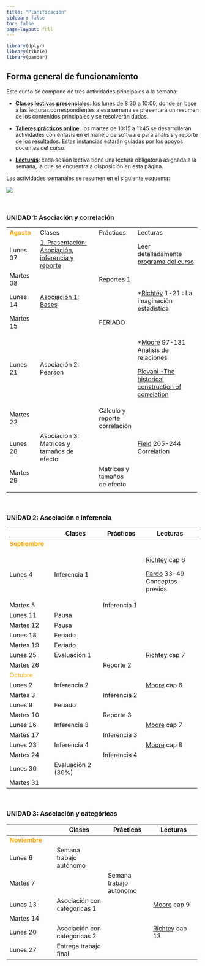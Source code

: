 ```yaml
---
title: "Planificación"
sidebar: false
toc: false
page-layout: full
---
```


```r
library(dplyr)
library(tibble)
library(pander)
```

## Forma general de funcionamiento

Este curso se compone de tres actividades principales a la semana:

-   <i class="fas fa-chalkboard-teacher"></i> [**Clases lectivas presenciales**](): los lunes de 8:30 a 10:00, donde en base a las lecturas correspondientes a esa semana se presentará un resumen de los contenidos principales y se resolverán dudas.

-   <i class="fas fa-user-edit"></i> [**Talleres prácticos online**](): los martes de 10:15 a 11:45 se desarrollarán actividades con énfasis en el manejo de software para análisis y reporte de los resultados. Estas instancias estarán guiadas por los apoyos docentes del curso.

-   <i class="fas fa-book-reader"></i> [**Lecturas**](): cada sesión lectiva tiene una lectura obligatoria asignada a la semana, la que se encuentra a disposición en esta página.

Las actividades semanales se resumen en el siguiente esquema:

![](files/img/flujo-semanal.png)

<br>

### UNIDAD 1: Asociación y correlación

+------------------------------------------+-------------------------------------------------------------------------------+--------------------------------------------+--------------------------------------------------------------------------------------+
| <font color="orange"> **Agosto** </font> | <i class="fas fa-chalkboard-teacher"></i> Clases                              | <i class="fas fa-user-edit"></i> Prácticos | <i class="fas fa-book-reader"></i> Lecturas                                          |
+------------------------------------------+-------------------------------------------------------------------------------+--------------------------------------------+--------------------------------------------------------------------------------------+
| Lunes 07                                 | [1. Presentación: Asociación, inferencia y reporte](/content/01-content.html) |                                            | Leer detalladamente [programa del curso](/syllabus.html)                             |
+------------------------------------------+-------------------------------------------------------------------------------+--------------------------------------------+--------------------------------------------------------------------------------------+
| Martes 08                                |                                                                               | Reportes 1                                 |                                                                                      |
+------------------------------------------+-------------------------------------------------------------------------------+--------------------------------------------+--------------------------------------------------------------------------------------+
| Lunes 14                                 | [Asociación 1: Bases](/content/02-content.html)                               |                                            | \*[Richtey](/files/textos/Ritchey.pdf) 1-21 : La imaginación estadística             |
+------------------------------------------+-------------------------------------------------------------------------------+--------------------------------------------+--------------------------------------------------------------------------------------+
| Martes 15                                |                                                                               | FERIADO                                    |                                                                                      |
+------------------------------------------+-------------------------------------------------------------------------------+--------------------------------------------+--------------------------------------------------------------------------------------+
| Lunes 21                                 | Asociación 2: Pearson                                                         |                                            | \*[Moore](/files/textos/Moore.pdf) 97-131 Análisis de relaciones                     |
|                                          |                                                                               |                                            |                                                                                      |
|                                          |                                                                               |                                            | [Piovani -The historical construction of correlation](/files/textos/Piovani2008.pdf) |
+------------------------------------------+-------------------------------------------------------------------------------+--------------------------------------------+--------------------------------------------------------------------------------------+
| Martes 22                                |                                                                               | Cálculo y reporte correlación              |                                                                                      |
+------------------------------------------+-------------------------------------------------------------------------------+--------------------------------------------+--------------------------------------------------------------------------------------+
| Lunes 28                                 | Asociación 3: Matrices y tamaños de efecto                                    |                                            | [Field](/files/textos/Field-correlation.pdf) 205-244 Correlation                     |
+------------------------------------------+-------------------------------------------------------------------------------+--------------------------------------------+--------------------------------------------------------------------------------------+
| Martes 29                                |                                                                               | Matrices y tamaños de efecto               |                                                                                      |
+------------------------------------------+-------------------------------------------------------------------------------+--------------------------------------------+--------------------------------------------------------------------------------------+
|                                          |                                                                               |                                            |                                                                                      |
+------------------------------------------+-------------------------------------------------------------------------------+--------------------------------------------+--------------------------------------------------------------------------------------+

<br>

### UNIDAD 2: Asociación e inferencia

+----------------------------------------------+--------------------------------------------------+--------------------------------------------+----------------------------------------------------------+
|                                              | <i class="fas fa-chalkboard-teacher"></i> Clases | <i class="fas fa-user-edit"></i> Prácticos | <i class="fas fa-book-reader"></i> Lecturas              |
+==============================================+==================================================+============================================+==========================================================+
| <font color="orange"> **Septiembre** </font> |                                                  |                                            |                                                          |
+----------------------------------------------+--------------------------------------------------+--------------------------------------------+----------------------------------------------------------+
| Lunes 4                                      | Inferencia 1                                     |                                            | [Richtey](/files/textos/Ritchey.pdf) cap 6               |
|                                              |                                                  |                                            |                                                          |
|                                              |                                                  |                                            | [Pardo](/files/textos/Pardo.pdf) 33-49 Conceptos previos |
+----------------------------------------------+--------------------------------------------------+--------------------------------------------+----------------------------------------------------------+
| Martes 5                                     |                                                  | Inferencia 1                               |                                                          |
+----------------------------------------------+--------------------------------------------------+--------------------------------------------+----------------------------------------------------------+
| Lunes 11                                     | Pausa                                            |                                            |                                                          |
+----------------------------------------------+--------------------------------------------------+--------------------------------------------+----------------------------------------------------------+
| Martes 12                                    | Pausa                                            |                                            |                                                          |
+----------------------------------------------+--------------------------------------------------+--------------------------------------------+----------------------------------------------------------+
| Lunes 18                                     | Feriado                                          |                                            |                                                          |
+----------------------------------------------+--------------------------------------------------+--------------------------------------------+----------------------------------------------------------+
| Martes 19                                    | Feriado                                          |                                            |                                                          |
+----------------------------------------------+--------------------------------------------------+--------------------------------------------+----------------------------------------------------------+
| Lunes 25                                     | Evaluación 1                                     |                                            | [Richtey](/files/textos/Ritchey.pdf) cap 7               |
+----------------------------------------------+--------------------------------------------------+--------------------------------------------+----------------------------------------------------------+
| Martes 26                                    |                                                  | Reporte 2                                  |                                                          |
+----------------------------------------------+--------------------------------------------------+--------------------------------------------+----------------------------------------------------------+
| <font color="orange"> Octubre </font>        |                                                  |                                            |                                                          |
+----------------------------------------------+--------------------------------------------------+--------------------------------------------+----------------------------------------------------------+
| Lunes 2                                      | Inferencia 2                                     |                                            | [Moore](/files/textos/Moore.pdf) cap 6                   |
+----------------------------------------------+--------------------------------------------------+--------------------------------------------+----------------------------------------------------------+
| Martes 3                                     |                                                  | Inferencia 2                               |                                                          |
+----------------------------------------------+--------------------------------------------------+--------------------------------------------+----------------------------------------------------------+
| Lunes 9                                      | Feriado                                          |                                            |                                                          |
+----------------------------------------------+--------------------------------------------------+--------------------------------------------+----------------------------------------------------------+
| Martes 10                                    |                                                  | Reporte 3                                  |                                                          |
+----------------------------------------------+--------------------------------------------------+--------------------------------------------+----------------------------------------------------------+
| Lunes 16                                     | Inferencia 3                                     |                                            | [Moore](/files/textos/Moore.pdf) cap 7                   |
+----------------------------------------------+--------------------------------------------------+--------------------------------------------+----------------------------------------------------------+
| Martes 17                                    |                                                  | Inferencia 3                               |                                                          |
+----------------------------------------------+--------------------------------------------------+--------------------------------------------+----------------------------------------------------------+
| Lunes 23                                     | Inferencia 4                                     |                                            | [Moore](/files/textos/Moore.pdf) cap 8                   |
+----------------------------------------------+--------------------------------------------------+--------------------------------------------+----------------------------------------------------------+
| Martes 24                                    |                                                  | Inferencia 4                               |                                                          |
+----------------------------------------------+--------------------------------------------------+--------------------------------------------+----------------------------------------------------------+
| Lunes 30                                     | Evaluación 2 (30%)                               |                                            |                                                          |
+----------------------------------------------+--------------------------------------------------+--------------------------------------------+----------------------------------------------------------+
| Martes 31                                    |                                                  |                                            |                                                          |
+----------------------------------------------+--------------------------------------------------+--------------------------------------------+----------------------------------------------------------+

<br>

### UNIDAD 3: Asociación y categóricas

+---------------------------------------------+--------------------------------------------------+--------------------------------------------+---------------------------------------------+
|                                             | <i class="fas fa-chalkboard-teacher"></i> Clases | <i class="fas fa-user-edit"></i> Prácticos | <i class="fas fa-book-reader"></i> Lecturas |
+=============================================+==================================================+============================================+=============================================+
| <font color="orange"> **Noviembre** </font> |                                                  |                                            |                                             |
+---------------------------------------------+--------------------------------------------------+--------------------------------------------+---------------------------------------------+
| Lunes 6                                     | Semana trabajo autónomo                          |                                            |                                             |
+---------------------------------------------+--------------------------------------------------+--------------------------------------------+---------------------------------------------+
| Martes 7                                    |                                                  | Semana trabajo autónomo                    |                                             |
+---------------------------------------------+--------------------------------------------------+--------------------------------------------+---------------------------------------------+
| Lunes 13                                    | Asociación con categóricas 1                     |                                            | [Moore](/files/textos/Moore.pdf) cap 9      |
+---------------------------------------------+--------------------------------------------------+--------------------------------------------+---------------------------------------------+
| Martes 14                                   |                                                  |                                            |                                             |
+---------------------------------------------+--------------------------------------------------+--------------------------------------------+---------------------------------------------+
| Lunes 20                                    | Asociación con categóricas 2                     |                                            | [Richtey](/files/textos/Ritchey.pdf) cap 13 |
+---------------------------------------------+--------------------------------------------------+--------------------------------------------+---------------------------------------------+
| Lunes 27                                    | Entrega trabajo final                            |                                            |                                             |
+---------------------------------------------+--------------------------------------------------+--------------------------------------------+---------------------------------------------+
